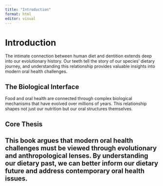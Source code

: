 ```yaml
---
title: "Introduction"
format: html
editor: visual
---
```


# Introduction

The intimate connection between human diet and dentition extends deep into our evolutionary history. Our teeth tell the story of our species' dietary journey, and understanding this relationship provides valuable insights into modern oral health challenges.

## The Biological Interface

Food and oral health are connected through complex biological mechanisms that have evolved over millions of years. This relationship shapes not just our nutrition but our oral structures themselves.

## Core Thesis

## This book argues that modern oral health challenges must be viewed through evolutionary and anthropological lenses. By understanding our dietary past, we can better inform our dietary future and address contemporary oral health issues.
